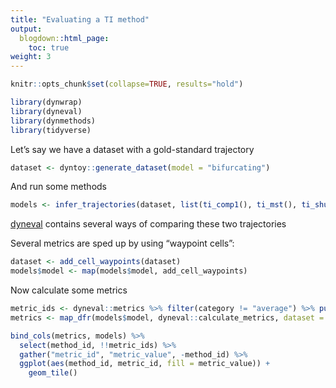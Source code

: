 ```yaml
---
title: "Evaluating a TI method"
output:
  blogdown::html_page:
    toc: true
weight: 3
---
```


```r
knitr::opts_chunk$set(collapse=TRUE, results="hold")
```

```r
library(dynwrap)
library(dyneval)
library(dynmethods)
library(tidyverse)
```

Let's say we have a dataset with a gold-standard trajectory

```r
dataset <- dyntoy::generate_dataset(model = "bifurcating")
```

And run some methods

```r
models <- infer_trajectories(dataset, list(ti_comp1(), ti_mst(), ti_shuffle()))
```

[dyneval](/reference/dyneval) contains several ways of comparing these two trajectories

Several metrics are sped up by using "waypoint cells":

```r
dataset <- add_cell_waypoints(dataset)
models$model <- map(models$model, add_cell_waypoints)
```

Now calculate some metrics

```r
metric_ids <- dyneval::metrics %>% filter(category != "average") %>% pull(metric_id)
metrics <- map_dfr(models$model, dyneval::calculate_metrics, dataset = dataset, metrics = metric_ids)
```

```r
bind_cols(metrics, models) %>% 
  select(method_id, !!metric_ids) %>% 
  gather("metric_id", "metric_value", -method_id) %>% 
  ggplot(aes(method_id, metric_id, fill = metric_value)) +
    geom_tile()
```

